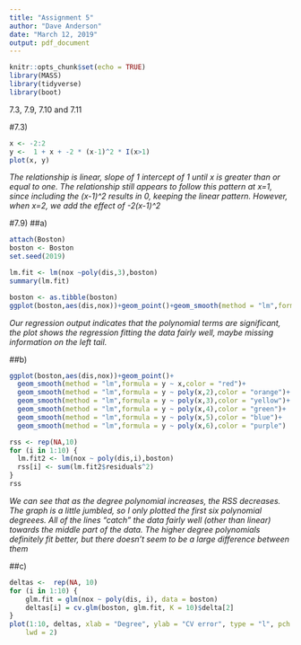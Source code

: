 ```yaml
---
title: "Assignment 5"
author: "Dave Anderson"
date: "March 12, 2019"
output: pdf_document
---
```


```r
knitr::opts_chunk$set(echo = TRUE)
library(MASS)
library(tidyverse)
library(boot)
```

7.3, 7.9, 7.10 and 7.11

#7.3)
```r
x <- -2:2
y <-  1 + x + -2 * (x-1)^2 * I(x>1)
plot(x, y)
```
*The relationship is linear, slope of 1 intercept of 1 until x is greater than or equal to one. The relationship still appears to follow this pattern at x=1, since including the (x-1)^2 results in 0, keeping the linear pattern. However, when x=2, we add the effect of -2(x-1)^2* 

#7.9)
##a)
```r
attach(Boston)
boston <- Boston
set.seed(2019)

lm.fit <- lm(nox ~poly(dis,3),boston)
summary(lm.fit)
```
```r
boston <- as.tibble(boston)
ggplot(boston,aes(dis,nox))+geom_point()+geom_smooth(method = "lm",formula = y ~ poly(x,3),color = "red")
```

*Our regression output indicates that the polynomial terms are significant, the plot shows the regression fitting the data fairly well, maybe missing information on the left tail.*

##b)
```r
ggplot(boston,aes(dis,nox))+geom_point()+
  geom_smooth(method = "lm",formula = y ~ x,color = "red")+
  geom_smooth(method = "lm",formula = y ~ poly(x,2),color = "orange")+
  geom_smooth(method = "lm",formula = y ~ poly(x,3),color = "yellow")+
  geom_smooth(method = "lm",formula = y ~ poly(x,4),color = "green")+
  geom_smooth(method = "lm",formula = y ~ poly(x,5),color = "blue")+
  geom_smooth(method = "lm",formula = y ~ poly(x,6),color = "purple")
```

```r
rss <- rep(NA,10)
for (i in 1:10) {
  lm.fit2 <- lm(nox ~ poly(dis,i),boston)
  rss[i] <- sum(lm.fit2$residuals^2)
}
rss


```

*We can see that as the degree polynomial increases, the RSS decreases. The graph is a little jumbled, so I only plotted the first six polynomial degreees. All of the lines "catch" the data fairly well (other than linear) towards the middle part of the data. The higher degree polynomials definitely fit better, but there doesn't seem to be a large difference between them*

##c)
```r
deltas <-  rep(NA, 10)
for (i in 1:10) {
    glm.fit = glm(nox ~ poly(dis, i), data = boston)
    deltas[i] = cv.glm(boston, glm.fit, K = 10)$delta[2]
}
plot(1:10, deltas, xlab = "Degree", ylab = "CV error", type = "l", pch = 20, 
    lwd = 2)
```


